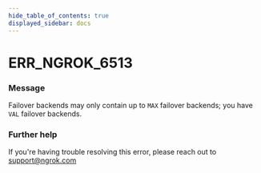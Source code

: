 ```yaml
---
hide_table_of_contents: true
displayed_sidebar: docs
---
```



# ERR_NGROK_6513

### Message

Failover backends may only contain up to `MAX` failover backends; you have `VAL` failover backends.

<ErrorDetails error="err_ngrok_6513" />

### Further help

If you're having trouble resolving this error, please reach out to [support@ngrok.com](mailto:support@ngrok.com?subject=Help%20with%20ERR_NGROK_6513)
